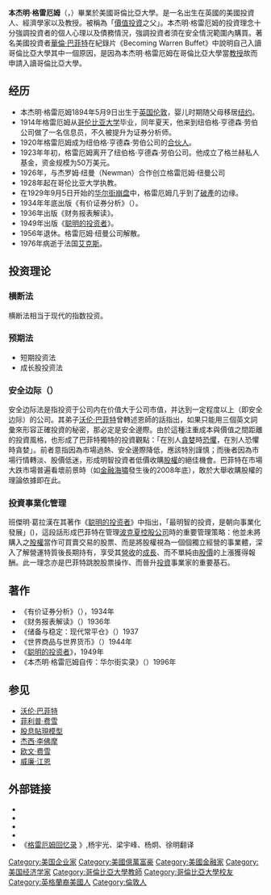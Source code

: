 {{NoteTA
|T=zh-cn:本杰明·格雷厄姆; zh-hk:班傑明·格雷厄姆; zh-tw:班傑明·葛拉漢;
|1=zh-hans:本杰明; zh-hant:班傑明;
|2=zh-hans:格雷厄姆; zh-hk:格雷厄姆; zh-tw:葛拉漢;
|3=zh-hans:聪明的投资者; zh-hant:智慧型股票投資人;
|4=zh-hans:沃伦; zh-hant:華倫;
|5=zh-hans:伯克希尔; zh-hant:波克夏; zh-hk:巴郡;
}}
{{Infobox economist
| name             = 本杰明·格雷厄姆
| school_tradition =
| color            =
| image            = Benjamin-Graham-fundamental.jpg
| image_size       = 250px
| caption          = 1955
|birth_name=Benjamin Grossbaum
| birth_date       = {{Birth date|1894|05|09}}
| birth_place      = {{UK}} [[伦敦|伦敦]]
| death_date       = {{Death date and age|1976|09|21|1894|05|08}}
| death_place      = {{法国}}[[艾克斯|艾克斯]]
| nationality      = {{USA}}
| institution      = [[哥倫比亞大學|哥倫比亞大學]]<br>[[加利福尼亞大學洛杉磯分校|加利福尼亞大學洛杉磯分校]]
| alma_mater       = [[哥倫比亞大學|哥倫比亞大學]]
| influences       =
| influenced       = {{hlist|[[畢菲特|畢菲特]]|[[威廉·J·魯|威廉·J·魯]]|[[艾爾文·卡恩|艾爾文·卡恩]]|[[沃爾特·施拉斯|沃爾特·施拉斯]]|[[大衛·杜德|大衛·杜德]]|Jean-Marie Eveillard|[[賽斯‧克拉爾曼|賽斯‧克拉爾曼]]|[[比爾·艾克曼|比爾·艾克曼]] }}
| contributions    = 《[[证券分析|证券分析]]》、《[[聪明的投资者|聪明的投资者]]》
| awards           =
| signature        = <!-- file name only -->
| repec_prefix =  | repec_id =
| parents =  多拉·格羅斯巴姆<br>艾薩克·M·格羅斯巴姆
}}

'''本杰明·格雷厄姆'''（{{lang-en | Benjamin Graham}}，{{bd|1894年|5月8日|1976年|9月21日|catIdx=G}}）畢業於美國哥倫比亞大學。是一名出生在英國的美國投資人、經濟學家以及教授。被稱為「[[價值投資|價值投資]]之父」。本杰明·格雷厄姆的投資理念十分強調投資者的個人心理以及債務情況，強調投資者須在安全情況範圍內購買。著名美國投資者[[華倫·巴菲特|華倫·巴菲特]]在紀錄片《Becoming Warren Buffet》中說明自己入讀哥倫比亞大學其中一個原因，是因為本杰明·格雷厄姆在哥倫比亞大學當[[教授|教授]]故而申請入讀哥倫比亞大學。

== 经历 ==
* 本杰明·格雷厄姆1894年5月9日出生于[[英国|英国]][[伦敦|伦敦]]，婴儿时期随父母移居[[纽约|纽约]]。
* 1914年格雷厄姆从[[哥伦比亚大学|哥伦比亚大学]]毕业，同年夏天，他来到纽伯格·亨德森·劳伯公司做了一名信息员，不久被提升为证券分析师。
* 1920年格雷厄姆成为纽伯格·亨德森·劳伯公司的[[合伙企业|合伙人]]。
* 1923年年初，格雷厄姆离开了纽伯格·亨德森·劳伯公司。他成立了格兰赫私人基金，资金规模为50万美元。
* 1926年，与杰罗姆·纽曼（Newman）合作创立格雷厄姆·纽曼公司
* 1928年起在哥伦比亚大学执教。
* 在1929年9月5日开始的[[1929年華爾街股災|华尔街崩盘]]中，格雷厄姆几乎到了[[破產|破產]]的边缘。
* 1934年年底出版《有价证券分析》（{{lang|en|''Security Analysis''}}）。
* 1936年出版《财务报表解读》。
* 1949年出版《[[聪明的投资者|聪明的投资者]]》。
* 1956年退休。格雷厄姆·纽曼公司解散。
* 1976年病逝于法国[[艾克斯|艾克斯]]。

== 投资理论 ==
=== 横断法 ===
横断法相当于现代的指数投资。

=== 预期法 ===
* 短期投资法
* 成长股投资法

=== 安全边际（{{lang-en | margin of safety}}） ===
安全边际法是指投资于公司内在价值大于公司市值，并达到一定程度以上（即安全边际）的公司。其弟子[[沃伦·巴菲特|沃伦·巴菲特]]曾轉述恩師的話指出，如果只能用三個英文詞彙來形容正確投資的秘密，那必定是安全邊際。由於這種注重成本與價值之間距離的投資風格，也形成了巴菲特獨特的投資觀點：「在別人[[貪婪|貪婪]]時[[恐懼|恐懼]]，在別人恐懼時貪婪」。前者意指因為市場過熱、安全邊際降低，應該特別謹慎；而後者因為市場行情轉淡、股價低迷，形成明智投資者低價收購[[股權|股權]]的絕佳機會。巴菲特在市場大跌市場普遍看壞前景時（如[[金融海嘯|金融海嘯]]發生後的2008年底），敢於大舉收購股權的理論依據即在此。

=== 投資事業化管理 ===
班傑明·葛拉漢在其著作《[[聪明的投资者|聪明的投资者]]》中指出，「最明智的投資，是朝向事業化發展」({{lang-en | ''Investment is most intelligent when it is most businesslike.''}})，這段話形成巴菲特在管理[[波克夏·哈薩威公司|波克夏控股公司]]時的重要管理策略：他並未將購入之[[股權|股權]]當作可買賣交易的股票、而是將股權視為一個個獨立經營的事業體，深入了解營運特質後長期持有，享受其[[營收|營收]]的[[成長|成長]]、而不單純由[[股價|股價]]的上漲獲得報酬。此一理念亦是巴菲特跳脫股票操作、而晉升[[投資|投資]]事業家的重要基石。

== 著作 ==
* 《有价证券分析》（{{lang|en|Security Analysis}}），1934年
* 《财务报表解读》（{{lang|en|''The Interpretation of Financial Statements''}}）1936年
* 《储备与稳定：现代常平仓》（{{lang|en|''Storage and Stability: A Modern Ever-normal Granary''}}）1937
* 《世界商品与世界货币》（{{lang|en|''World Commodities and World Currency''}}）1944年
* 《[[聪明的投资者|聪明的投资者]]》，1949年
* 《本杰明·格雷厄姆自传：华尔街实录》（{{lang|en|''the memoirs of the dean of Wall Street''}}）1996年

== 参见 ==
* [[沃伦·巴菲特|沃伦·巴菲特]]
* [[菲利普·费雪|菲利普·费雪]]
* [[股息貼現模型|股息貼現模型]]
* [[杰西·李佛摩|杰西·李佛摩]]
* [[欧文·费雪|欧文·费雪]]
* [[威廉·江恩|威廉·江恩]]

== 外部链接 ==
{{wikiquote}}
* {{cite news|url=http://jjckb.xinhuanet.com/gd/2009-06/26/content_165852.htm|title=华尔街教父：本杰明·格雷厄姆|date=2009-06-26|author=韦夏怡|publisher=经济参考报|language=zh-cn|accessdate=2013-12-11|archive-date=2019-08-31|archive-url=https://web.archive.org/web/20190831052828/http://jjckb.xinhuanet.com/gd/2009-06/26/content_165852.htm|dead-url=no}}
* {{cite web|url=http://statementdog.com/pick-stock.php|title=葛拉漢選股|publisher=財報狗|language=zh-tw|access-date=2012-03-21|archive-date=2013-02-08|archive-url=https://web.archive.org/web/20130208204003/http://statementdog.com/pick-stock.php|dead-url=no}}
* {{cite web|url=http://www.magnific.biz/?p=39|title=隱藏在書的9個字，為巴菲特創造價值千億的富足人生|publisher=CIIB|access-date=2016-03-29|archive-url=https://web.archive.org/web/20160410153045/http://magnific.biz/?p=39|archive-date=2016-04-10|dead-url=yes}}{{en}}{{zh-tw}}
* {{cite web|url=http://www.magnific.biz/?p=1468|title=華倫˙巴菲特「事業基因大挑戰」ONLINE (含巴菲特運用葛拉漢理論撰寫之《事業主原則》完整中譯版)|language=en|deadurl=yes|archiveurl=https://web.archive.org/web/20160329183536/http://magnific.biz/?p=1468|archivedate=2016-03-29}}{{zh-hant}}
* 《[http://ds.eywedu.com/chaogu/mydoc043.htm 格雷厄姆回忆录] {{Wayback|url=http://ds.eywedu.com/chaogu/mydoc043.htm |date=20190819102259 }}》,杨宇光、梁宇峰、杨炯、徐明翻译

{{Authority control}}
{{DEFAULTSORT:Graham, Benjamin}}
[[Category:美国企业家|Category:美国企业家]]
[[Category:美國億萬富豪|Category:美國億萬富豪]]
[[Category:美國金融家|Category:美國金融家]]
[[Category:美国经济学家|Category:美国经济学家]]
[[Category:哥倫比亞大學教師|Category:哥倫比亞大學教師]]
[[Category:哥倫比亞大學校友|Category:哥倫比亞大學校友]]
[[Category:英格蘭裔美國人|Category:英格蘭裔美國人]]
[[Category:倫敦人|Category:倫敦人]]